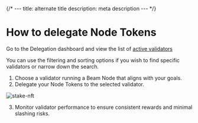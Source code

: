 {/* ---
title: alternate title
description: meta description
--- */}

# How to delegate Node Tokens

Go to the Delegation dashboard and view the list of [active validators](https://beam-nodes-delegation-git-ui-add-chain-info-onbeam.vercel.app/delegations)

You can use the filtering and sorting options if you wish to find specific validators or narrow down the search.

1. Choose a validator running a Beam Node that aligns with your goals.
2. Delegate your Node Tokens to the selected validator.

![stake-nft](https://github.com/BuildOnBeam/beam-docs/blob/chore/nodes-documentation/pages/nodes/delegation/stake-nft.PNG)

3. Monitor validator performance to ensure consistent rewards and minimal slashing risks.
